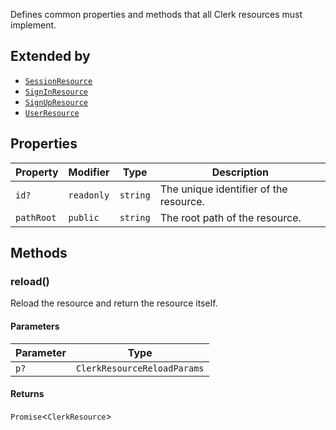 Defines common properties and methods that all Clerk resources must implement.

## Extended by

- [`SessionResource`](/docs/references/javascript/session)
- [`SignInResource`](sign-in-resource.mdx)
- [`SignUpResource`](/docs/references/javascript/sign-up)
- [`UserResource`](/docs/references/javascript/user)

## Properties

| Property                         | Modifier   | Type     | Description                            |
| -------------------------------- | ---------- | -------- | -------------------------------------- |
| <a id="id"></a> `id?`            | `readonly` | `string` | The unique identifier of the resource. |
| <a id="pathroot"></a> `pathRoot` | `public`   | `string` | The root path of the resource.         |

## Methods

### reload()

Reload the resource and return the resource itself.

#### Parameters

| Parameter | Type                        |
| --------- | --------------------------- |
| `p?`      | `ClerkResourceReloadParams` |

#### Returns

`Promise`\<`ClerkResource`\>
